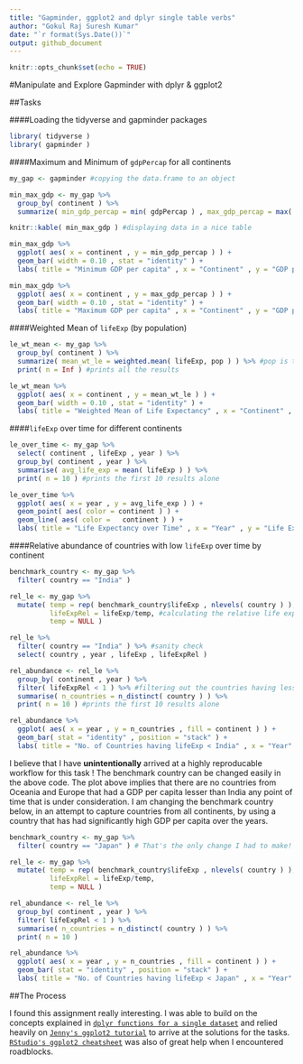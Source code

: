 ```yaml
---
title: "Gapminder, ggplot2 and dplyr single table verbs"
author: "Gokul Raj Suresh Kumar"
date: "`r format(Sys.Date())`"
output: github_document
---
```


```r
knitr::opts_chunk$set(echo = TRUE)
```

#Manipulate and Explore Gapminder with dplyr & ggplot2

##Tasks

####Loading the tidyverse and gapminder packages 

```r
library( tidyverse )
library( gapminder )
```

####Maximum and Minimum of `gdpPercap` for all continents

```r
my_gap <- gapminder #copying the data.frame to an object

min_max_gdp <- my_gap %>% 
  group_by( continent ) %>% 
  summarize( min_gdp_percap = min( gdpPercap ) , max_gdp_percap = max( gdpPercap ) ) 

knitr::kable( min_max_gdp ) #displaying data in a nice table
```

```r
min_max_gdp %>% 
  ggplot( aes( x = continent , y = min_gdp_percap ) ) +
  geom_bar( width = 0.10 , stat = "identity" ) + 
  labs( title = "Minimum GDP per capita" , x = "Continent" , y = "GDP per capita" )

min_max_gdp %>% 
  ggplot( aes( x = continent , y = max_gdp_percap ) ) +
  geom_bar( width = 0.10 , stat = "identity" ) +
  labs( title = "Maximum GDP per capita" , x = "Continent" , y = "GDP per capita" )
```

####Weighted Mean of `lifeExp` (by population) 

```r
le_wt_mean <- my_gap %>% 
  group_by( continent ) %>% 
  summarize( mean_wt_le = weighted.mean( lifeExp, pop ) ) %>% #pop is the weighting factor
  print( n = Inf ) #prints all the results
```

```r
le_wt_mean %>% 
  ggplot( aes( x = continent , y = mean_wt_le ) ) +
  geom_bar( width = 0.10 , stat = "identity" ) +
  labs( title = "Weighted Mean of Life Expectancy" , x = "Continent" , y = "Mean Life     Expectancy" )
```

####`lifeExp` over time for different continents

```r
le_over_time <- my_gap %>%
  select( continent , lifeExp , year ) %>%
  group_by( continent , year ) %>% 
  summarise( avg_life_exp = mean( lifeExp ) ) %>% 
  print( n = 10 ) #prints the first 10 results alone 
```

```r
le_over_time %>%
  ggplot( aes( x = year , y = avg_life_exp ) ) + 
  geom_point( aes( color = continent ) ) + 
  geom_line( aes( color =   continent ) ) +
  labs( title = "Life Expectancy over Time" , x = "Year" , y = "Life Expectancy" )
```

####Relative abundance of countries with low `lifeExp` over time by continent

```r
benchmark_country <- my_gap %>% 
  filter( country == "India" )

rel_le <- my_gap %>% 
  mutate( temp = rep( benchmark_country$lifeExp , nlevels( country ) ), #creating replicates
          lifeExpRel = lifeExp/temp, #calculating the relative life expectancy
          temp = NULL )
```

```r
rel_le %>% 
  filter( country == "India" ) %>% #sanity check
  select( country , year , lifeExp , lifeExpRel )
```

```r
rel_abundance <- rel_le %>%
  group_by( continent , year ) %>% 
  filter( lifeExpRel < 1 ) %>% #filtering out the countries having lesser life expectancy
  summarise( n_countries = n_distinct( country ) ) %>% 
  print( n = 10 ) #prints the first 10 results alone 
```

```r
rel_abundance %>%
  ggplot( aes( x = year , y = n_countries , fill = continent ) ) + 
  geom_bar( stat = "identity" , position = "stack" ) +
  labs( title = "No. of Countries having lifeExp < India" , x = "Year" , y = "Number of Countries" )
```

I believe that I have **unintentionally** arrived at a highly reproducable workflow for this task ! The benchmark country can be changed easily in the above code. The plot above implies that there are no countries from Oceania and Europe that had a GDP per capita lesser than India any point of time that is under consideration. I am changing the benchmark country below, in an attempt to capture countries from all continents, by using a country that has had significantly high GDP per capita over the years.

```r
benchmark_country <- my_gap %>% 
  filter( country == "Japan" ) # That's the only change I had to make!

rel_le <- my_gap %>% 
  mutate( temp = rep( benchmark_country$lifeExp , nlevels( country ) ), 
          lifeExpRel = lifeExp/temp, 
          temp = NULL )

rel_abundance <- rel_le %>%
  group_by( continent , year ) %>% 
  filter( lifeExpRel < 1 ) %>% 
  summarise( n_countries = n_distinct( country ) ) %>% 
  print( n = 10 )
```

```r
rel_abundance %>%
  ggplot( aes( x = year , y = n_countries , fill = continent ) ) + 
  geom_bar( stat = "identity" , position = "stack" ) +
  labs( title = "No. of Countries having lifeExp < Japan" , x = "Year" , y = "Number of Countries" )
```

##The Process

I found this assignment really interesting. I was able to build on the concepts explained in [`dplyr functions for a single dataset`](http://stat545.com/block010_dplyr-end-single-table.html) and relied heavily on [`Jenny's ggplot2 tutorial`](https://github.com/jennybc/ggplot2-tutorial) to arrive at the solutions for the tasks. [`RStudio's ggplot2 cheatsheet`](https://www.rstudio.com/wp-content/uploads/2015/12/ggplot2-cheatsheet-2.0.pdf) was also of great help when I encountered roadblocks. 

